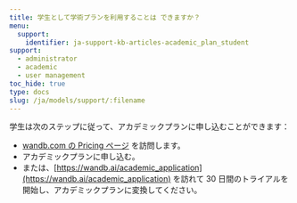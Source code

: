 ```yaml
---
title: 学生として学術プランを利用することは できますか？
menu:
  support:
    identifier: ja-support-kb-articles-academic_plan_student
support:
  - administrator
  - academic
  - user management
toc_hide: true
type: docs
slug: /ja/models/support/:filename
---
```

学生は次のステップに従って、アカデミックプランに申し込むことができます：

- [wandb.com の Pricing ページ](https://wandb.ai/site/pricing) を訪問します。
- アカデミックプランに申し込む。
- または、[https://wandb.ai/academic_application](https://wandb.ai/academic_application) を訪れて 30 日間のトライアルを開始し、アカデミックプランに変換してください。